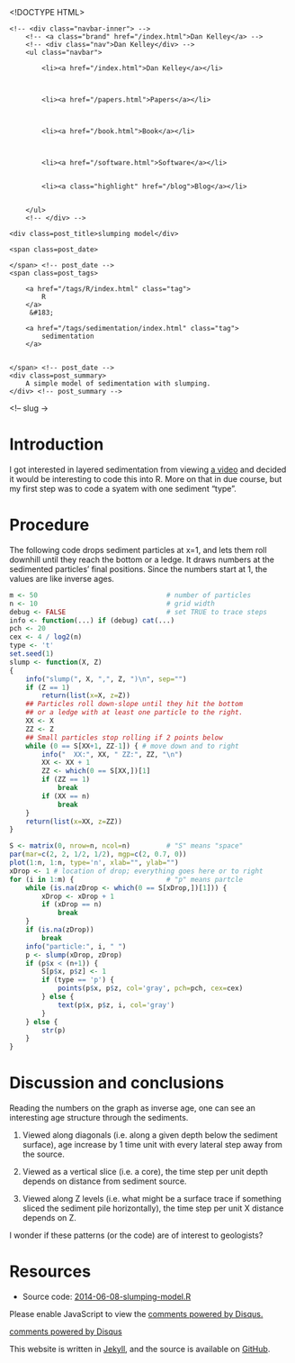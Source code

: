 <!DOCTYPE HTML>
<html>
<head>
<link rel='stylesheet' type='text/css' href='/css/syntax.css' />
<link rel='stylesheet' type='text/css' href='/css/style.css' />
<meta charset="UTF-8">
<title>slumping model</title>
</head>

<body>
<div class="navbar">
    <!-- <div class="navbar-inner"> -->
        <!-- <a class="brand" href="/index.html">Dan Kelley</a> -->
        <!-- <div class="nav">Dan Kelley</div> -->
        <ul class="navbar">
            
            <li><a href="/index.html">Dan Kelley</a></li>
            

            
            <li><a href="/papers.html">Papers</a></li>
            

            
            <li><a href="/book.html">Book</a></li>
            

            
            <li><a href="/software.html">Software</a></li>
            
            
            <li><a class="highlight" href="/blog">Blog</a></li>
            

        </ul>
        <!-- </div> -->
</div>

<div id="content">
    





<div class=topnav>

<!-- | <a href='/blog'>Home</a> | -->

</div> <!-- topnav -->


<div class="page-header">

    <div class=post_title>slumping model</div>

<div class=slug>
    <span class=post_date>
        
    </span> <!-- post_date -->
    <span class=post_tags>
        
        <a href="/tags/R/index.html" class="tag">
            R
        </a>
         &#183; 
        
        <a href="/tags/sedimentation/index.html" class="tag">
            sedimentation
        </a>
        
        
    </span> <!-- post_date -->
    <div class=post_summary>
        A simple model of sedimentation with slumping.
    </div> <!-- post_summary -->
</div> <!-- slug ->

</div>



# Introduction

I got interested in layered sedimentation from viewing [a video](http://www.simonsfoundation.org/multimedia/mathematical-impressions-multimedia/mathematical-impressions-spontaneous-stratification/) and decided it would be interesting to code this into R.  More on that in due course, but my first step was to code a syatem with one sediment "type".

# Procedure

The following code drops sediment particles at x=1, and lets them roll downhill
until they reach the bottom or a ledge.  It draws numbers at the sedimented
particles' final positions.  Since the numbers start at 1, the values are like
inverse ages.

```r
m <- 50                                # number of particles
n <- 10                                # grid width
debug <- FALSE                         # set TRUE to trace steps
info <- function(...) if (debug) cat(...)
pch <- 20
cex <- 4 / log2(n)
type <- 't'
set.seed(1)
slump <- function(X, Z)
{
    info("slump(", X, ",", Z, ")\n", sep="")
    if (Z == 1)
        return(list(x=X, z=Z))
    ## Particles roll down-slope until they hit the bottom
    ## or a ledge with at least one particle to the right.
    XX <- X
    ZZ <- Z
    ## Small particles stop rolling if 2 points below
    while (0 == S[XX+1, ZZ-1]) { # move down and to right
        info("  XX:", XX, " ZZ:", ZZ, "\n")
        XX <- XX + 1
        ZZ <- which(0 == S[XX,])[1]
        if (ZZ == 1)
            break
        if (XX == n)
            break
    }
    return(list(x=XX, z=ZZ))
}

S <- matrix(0, nrow=n, ncol=n)         # "S" means "space"
par(mar=c(2, 2, 1/2, 1/2), mgp=c(2, 0.7, 0))
plot(1:n, 1:n, type='n', xlab="", ylab="")
xDrop <- 1 # location of drop; everything goes here or to right
for (i in 1:m) {                       # "p" means partcle
    while (is.na(zDrop <- which(0 == S[xDrop,])[1])) {
        xDrop <- xDrop + 1
        if (xDrop == n)
            break
    }
    if (is.na(zDrop))
        break
    info("particle:", i, " ")
    p <- slump(xDrop, zDrop)
    if (p$x < (n+1)) {
        S[p$x, p$z] <- 1
        if (type == 'p') {
            points(p$x, p$z, col='gray', pch=pch, cex=cex) 
        } else {
            text(p$x, p$z, i, col='gray') 
        }
    } else {
        str(p)
    }
}
```


# Discussion and conclusions

Reading the numbers on the graph as inverse age, one can see an interesting age
structure through the sediments.  

1. Viewed along diagonals (i.e. along a given depth below the sediment
   surface), age increase by 1 time unit with every lateral step away from the
   source.  

2. Viewed as a vertical slice (i.e. a core), the time step per unit depth
   depends on distance from sediment source.

3. Viewed along Z levels (i.e. what might be a surface trace if something
   sliced the sediment pile horizontally), the time step per unit X distance
   depends on Z.

I wonder if these patterns (or the code) are of interest to geologists?

# Resources

* Source code: [2014-06-08-slumping-model.R](/assets/2014-06-08-slumping-model.R)


<div id="disqus_thread"></div>
<script type="text/javascript">
/* * * CONFIGURATION VARIABLES: EDIT BEFORE PASTING INTO YOUR WEBPAGE * * */
var disqus_shortname = 'dankelleydalhousie'; // required: replace example with your forum shortname

/* * * DON'T EDIT BELOW THIS LINE * * */
(function() {
 var dsq = document.createElement('script'); dsq.type = 'text/javascript'; dsq.async = true;
 dsq.src = '//' + disqus_shortname + '.disqus.com/embed.js';
 (document.getElementsByTagName('head')[0] || document.getElementsByTagName('body')[0]).appendChild(dsq);
 })();
</script>
<noscript>Please enable JavaScript to view the <a href="http://disqus.com/?ref_noscript">comments powered by Disqus.</a></noscript>
<a href="http://disqus.com" class="dsq-brlink">comments powered by <span class="logo-disqus">Disqus</span></a>


</div>

<p class="footnote">This website is written in <a
href="http://jekyllrb.com">Jekyll</a>, and the source is available on <a
href="https://github.com/dankelley/dankelley.github.io">GitHub</a>.</p>

</body>
</html>

